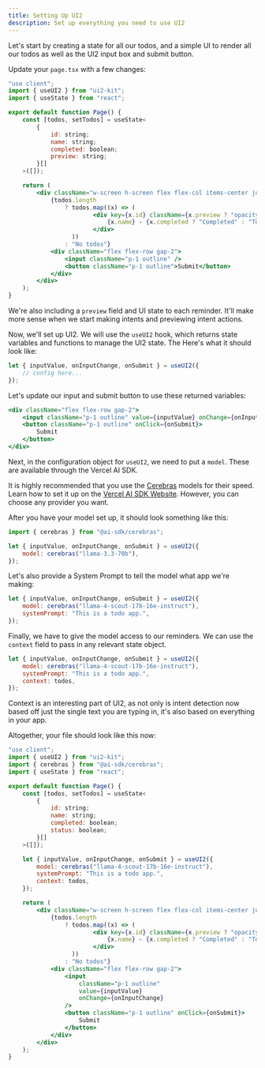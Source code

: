 ```yaml
---
title: Setting Up UI2
description: Set up everything you need to use UI2
---
```


Let's start by creating a state for all our todos, and a simple UI to render all our todos as well as the UI2 input box and submit button.

Update your `page.tsx` with a few changes:

```jsx
"use client";
import { useUI2 } from "ui2-kit";
import { useState } from "react";

export default function Page() {
	const [todos, setTodos] = useState<
		{
			id: string;
			name: string;
			completed: boolean;
            preview: string;
		}[]
	>([]);

	return (
		<div className="w-screen h-screen flex flex-col items-center justify-between p-4">
			{todos.length
				? todos.map((x) => (
						<div key={x.id} className={x.preview ? "opacity-50" : ""}>
							{x.name} - {x.completed ? "Completed" : "Todo"}
						</div>
				  ))
				: "No todos"}
			<div className="flex flex-row gap-2">
				<input className="p-1 outline" />
				<button className="p-1 outline">Submit</button>
			</div>
		</div>
	);
}
```

We're also including a `preview` field and UI state to each reminder. It'll make more sense when we start making intents and previewing intent actions.

Now, we'll set up UI2. We will use the `useUI2` hook, which returns state variables and functions to manage the UI2 state. The Here's what it should look like:

```jsx
let { inputValue, onInputChange, onSubmit } = useUI2({
	// config here...
});
```

Let's update our input and submit button to use these returned variables:

```jsx
<div className="flex flex-row gap-2">
	<input className="p-1 outline" value={inputValue} onChange={onInputChange} />
	<button className="p-1 outline" onClick={onSubmit}>
		Submit
	</button>
</div>
```

Next, in the configuration object for `useUI2`, we need to put a `model`. These are available through the Vercel AI SDK.

It is highly recommended that you use the [Cerebras](https://www.cerebras.ai/) models for their speed. Learn how to set it up on the [Vercel AI SDK Website](https://ai-sdk.dev/providers/ai-sdk-providers/cerebras). However, you can choose any provider you want.

After you have your model set up, it should look something like this:

```jsx
import { cerebras } from "@ai-sdk/cerebras";

let { inputValue, onInputChange, onSubmit } = useUI2({
	model: cerebras("llama-3.3-70b"),
});
```

Let's also provide a System Prompt to tell the model what app we're making:

```jsx
let { inputValue, onInputChange, onSubmit } = useUI2({
	model: cerebras("llama-4-scout-17b-16e-instruct"),
	systemPrompt: "This is a todo app.",
});
```

Finally, we have to give the model access to our reminders. We can use the `context` field to pass in any relevant state object.

```jsx
let { inputValue, onInputChange, onSubmit } = useUI2({
	model: cerebras("llama-4-scout-17b-16e-instruct"),
	systemPrompt: "This is a todo app.",
	context: todos,
});
```

Context is an interesting part of UI2, as not only is intent detection now based off just the single text you are typing in, it's also based on everything in your app.

Altogether, your file should look like this now:

```jsx
"use client";
import { useUI2 } from "ui2-kit";
import { cerebras } from "@ai-sdk/cerebras";
import { useState } from "react";

export default function Page() {
	const [todos, setTodos] = useState<
		{
			id: string;
			name: string;
			completed: boolean;
            status: boolean;
		}[]
	>([]);

	let { inputValue, onInputChange, onSubmit } = useUI2({
		model: cerebras("llama-4-scout-17b-16e-instruct"),
		systemPrompt: "This is a todo app.",
		context: todos,
	});

	return (
		<div className="w-screen h-screen flex flex-col items-center justify-between p-4">
			{todos.length
				? todos.map((x) => (
						<div key={x.id} className={x.preview ? "opacity-50" : ""}>
							{x.name} - {x.completed ? "Completed" : "Todo"}
						</div>
				  ))
				: "No todos"}
			<div className="flex flex-row gap-2">
				<input
					className="p-1 outline"
					value={inputValue}
					onChange={onInputChange}
				/>
				<button className="p-1 outline" onClick={onSubmit}>
					Submit
				</button>
			</div>
		</div>
	);
}
```
